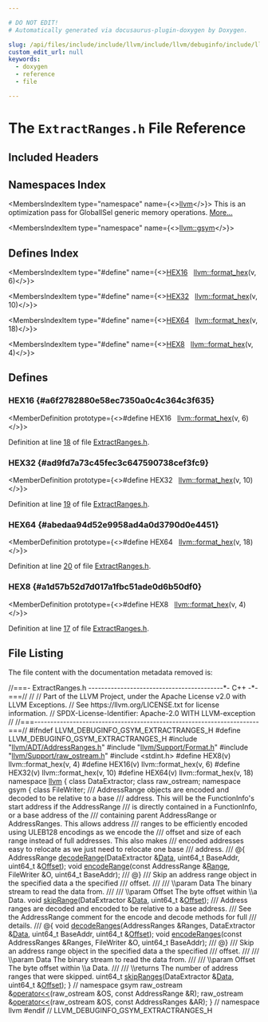 ```yaml
---

# DO NOT EDIT!
# Automatically generated via docusaurus-plugin-doxygen by Doxygen.

slug: /api/files/include/include/llvm/include/llvm/debuginfo/include/llvm/debuginfo/gsym/extractranges-h
custom_edit_url: null
keywords:
  - doxygen
  - reference
  - file

---
```





# The `ExtractRanges.h` File Reference

<DoxygenPage pluginConfig={pluginConfig}>



## Included Headers

<IncludesList>
<IncludesListItem
  filePath="llvm/ADT/AddressRanges.h"
  permalink="/docs/api/files/include/include/llvm/include/llvm/adt/addressranges-h"
  isLocal="true" />
<IncludesListItem
  filePath="llvm/Support/Format.h"
  permalink="/docs/api/files/include/include/llvm/include/llvm/support/format-h"
  isLocal="true" />
<IncludesListItem
  filePath="llvm/Support/raw_ostream.h"
  permalink="/docs/api/files/include/include/llvm/include/llvm/support/raw-ostream-h"
  isLocal="true" />
<IncludesListItem
  filePath="stdint.h"
  permalink=""
  isLocal="false" />
</IncludesList>

## Namespaces Index

<MembersIndex>

<MembersIndexItem
  type="namespace"
  name={<><a href="/docs/api/namespaces/llvm">llvm</a></>}>
This is an optimization pass for GlobalISel generic memory operations. <a href="/docs/api/namespaces/llvm/#details">More...</a>
</MembersIndexItem>

<MembersIndexItem
  type="namespace"
  name={<><a href="/docs/api/namespaces/llvm/gsym">llvm::gsym</a></>}>
</MembersIndexItem>

</MembersIndex>

## Defines Index

<MembersIndex>

<MembersIndexItem
  type="#define"
  name={<><a href="#a6f2782880e58ec7350a0c4c364c3f635">HEX16</a>&nbsp;&nbsp;&nbsp;<a href="/docs/api/namespaces/llvm/#a90c017a4d672e046b7e98f67edf082ec">llvm::format&#95;hex</a>(v, 6)</>}>
</MembersIndexItem>

<MembersIndexItem
  type="#define"
  name={<><a href="#ad9fd7a73c45fec3c647590738cef3fc9">HEX32</a>&nbsp;&nbsp;&nbsp;<a href="/docs/api/namespaces/llvm/#a90c017a4d672e046b7e98f67edf082ec">llvm::format&#95;hex</a>(v, 10)</>}>
</MembersIndexItem>

<MembersIndexItem
  type="#define"
  name={<><a href="#abedaa94d52e9958ad4a0d3790d0e4451">HEX64</a>&nbsp;&nbsp;&nbsp;<a href="/docs/api/namespaces/llvm/#a90c017a4d672e046b7e98f67edf082ec">llvm::format&#95;hex</a>(v, 18)</>}>
</MembersIndexItem>

<MembersIndexItem
  type="#define"
  name={<><a href="#a1d57b52d7d017a1fbc51ade0d6b50df0">HEX8</a>&nbsp;&nbsp;&nbsp;<a href="/docs/api/namespaces/llvm/#a90c017a4d672e046b7e98f67edf082ec">llvm::format&#95;hex</a>(v, 4)</>}>
</MembersIndexItem>

</MembersIndex>


<SectionDefinition>

## Defines

### HEX16 {#a6f2782880e58ec7350a0c4c364c3f635}

<MemberDefinition
  prototype={<>#define HEX16&nbsp;&nbsp;&nbsp;<a href="/docs/api/namespaces/llvm/#a90c017a4d672e046b7e98f67edf082ec">llvm::format&#95;hex</a>(v, 6)</>}>

Definition at line <a href="#l00018">18</a> of file <a href="/docs/api/files/include/include/llvm/include/llvm/debuginfo/include/llvm/debuginfo/gsym/extractranges-h">ExtractRanges.h</a>.
</MemberDefinition>

### HEX32 {#ad9fd7a73c45fec3c647590738cef3fc9}

<MemberDefinition
  prototype={<>#define HEX32&nbsp;&nbsp;&nbsp;<a href="/docs/api/namespaces/llvm/#a90c017a4d672e046b7e98f67edf082ec">llvm::format&#95;hex</a>(v, 10)</>}>

Definition at line <a href="#l00019">19</a> of file <a href="/docs/api/files/include/include/llvm/include/llvm/debuginfo/include/llvm/debuginfo/gsym/extractranges-h">ExtractRanges.h</a>.
</MemberDefinition>

### HEX64 {#abedaa94d52e9958ad4a0d3790d0e4451}

<MemberDefinition
  prototype={<>#define HEX64&nbsp;&nbsp;&nbsp;<a href="/docs/api/namespaces/llvm/#a90c017a4d672e046b7e98f67edf082ec">llvm::format&#95;hex</a>(v, 18)</>}>

Definition at line <a href="#l00020">20</a> of file <a href="/docs/api/files/include/include/llvm/include/llvm/debuginfo/include/llvm/debuginfo/gsym/extractranges-h">ExtractRanges.h</a>.
</MemberDefinition>

### HEX8 {#a1d57b52d7d017a1fbc51ade0d6b50df0}

<MemberDefinition
  prototype={<>#define HEX8&nbsp;&nbsp;&nbsp;<a href="/docs/api/namespaces/llvm/#a90c017a4d672e046b7e98f67edf082ec">llvm::format&#95;hex</a>(v, 4)</>}>

Definition at line <a href="#l00017">17</a> of file <a href="/docs/api/files/include/include/llvm/include/llvm/debuginfo/include/llvm/debuginfo/gsym/extractranges-h">ExtractRanges.h</a>.
</MemberDefinition>

</SectionDefinition>

## File Listing

The file content with the documentation metadata removed is:

<ProgramListing>

<Link id="l00001" /><CodeLine lineNumber="1"><Highlight kind="comment">//===- ExtractRanges.h ------------------------------------------&#42;- C++ -&#42;-===//</Highlight><Highlight kind="normal"></Highlight></CodeLine>
<Link id="l00002" /><CodeLine lineNumber="2"><Highlight kind="normal"></Highlight><Highlight kind="comment">//</Highlight><Highlight kind="normal"></Highlight></CodeLine>
<Link id="l00003" /><CodeLine lineNumber="3"><Highlight kind="normal"></Highlight><Highlight kind="comment">// Part of the LLVM Project, under the Apache License v2.0 with LLVM Exceptions.</Highlight><Highlight kind="normal"></Highlight></CodeLine>
<Link id="l00004" /><CodeLine lineNumber="4"><Highlight kind="normal"></Highlight><Highlight kind="comment">// See https://llvm.org/LICENSE.txt for license information.</Highlight><Highlight kind="normal"></Highlight></CodeLine>
<Link id="l00005" /><CodeLine lineNumber="5"><Highlight kind="normal"></Highlight><Highlight kind="comment">// SPDX-License-Identifier: Apache-2.0 WITH LLVM-exception</Highlight><Highlight kind="normal"></Highlight></CodeLine>
<Link id="l00006" /><CodeLine lineNumber="6"><Highlight kind="normal"></Highlight><Highlight kind="comment">//</Highlight><Highlight kind="normal"></Highlight></CodeLine>
<Link id="l00007" /><CodeLine lineNumber="7"><Highlight kind="normal"></Highlight><Highlight kind="comment">//===----------------------------------------------------------------------===//</Highlight><Highlight kind="normal"></Highlight></CodeLine>
<Link id="l00008" /><CodeLine lineNumber="8"><Highlight kind="normal"></Highlight></CodeLine>
<Link id="l00009" /><CodeLine lineNumber="9"><Highlight kind="normal"></Highlight><Highlight kind="preprocessor">#ifndef LLVM&#95;DEBUGINFO&#95;GSYM&#95;EXTRACTRANGES&#95;H</Highlight><Highlight kind="normal"></Highlight></CodeLine>
<Link id="l00010" /><CodeLine lineNumber="10"><Highlight kind="normal"></Highlight><Highlight kind="preprocessor">#define LLVM&#95;DEBUGINFO&#95;GSYM&#95;EXTRACTRANGES&#95;H</Highlight><Highlight kind="normal"></Highlight></CodeLine>
<Link id="l00011" /><CodeLine lineNumber="11"><Highlight kind="normal"></Highlight></CodeLine>
<Link id="l00012" /><CodeLine lineNumber="12"><Highlight kind="normal"></Highlight><Highlight kind="preprocessor">#include &quot;<a href="/docs/api/files/include/include/llvm/include/llvm/adt/addressranges-h">llvm/ADT/AddressRanges.h</a>&quot;</Highlight><Highlight kind="normal"></Highlight></CodeLine>
<Link id="l00013" /><CodeLine lineNumber="13"><Highlight kind="normal"></Highlight><Highlight kind="preprocessor">#include &quot;<a href="/docs/api/files/include/include/llvm/include/llvm/support/format-h">llvm/Support/Format.h</a>&quot;</Highlight><Highlight kind="normal"></Highlight></CodeLine>
<Link id="l00014" /><CodeLine lineNumber="14"><Highlight kind="normal"></Highlight><Highlight kind="preprocessor">#include &quot;<a href="/docs/api/files/include/include/llvm/include/llvm/support/raw-ostream-h">llvm/Support/raw&#95;ostream.h</a>&quot;</Highlight><Highlight kind="normal"></Highlight></CodeLine>
<Link id="l00015" /><CodeLine lineNumber="15"><Highlight kind="normal"></Highlight><Highlight kind="preprocessor">#include &lt;stdint.h&gt;</Highlight><Highlight kind="normal"></Highlight></CodeLine>
<Link id="l00016" /><CodeLine lineNumber="16"><Highlight kind="normal"></Highlight></CodeLine>
<Link id="l00017" /><CodeLine lineNumber="17" lineLink="#a1d57b52d7d017a1fbc51ade0d6b50df0"><Highlight kind="normal"></Highlight><Highlight kind="preprocessor">#define HEX8(v) llvm::format&#95;hex(v, 4)</Highlight><Highlight kind="normal"></Highlight></CodeLine>
<Link id="l00018" /><CodeLine lineNumber="18" lineLink="#a6f2782880e58ec7350a0c4c364c3f635"><Highlight kind="normal"></Highlight><Highlight kind="preprocessor">#define HEX16(v) llvm::format&#95;hex(v, 6)</Highlight><Highlight kind="normal"></Highlight></CodeLine>
<Link id="l00019" /><CodeLine lineNumber="19" lineLink="#ad9fd7a73c45fec3c647590738cef3fc9"><Highlight kind="normal"></Highlight><Highlight kind="preprocessor">#define HEX32(v) llvm::format&#95;hex(v, 10)</Highlight><Highlight kind="normal"></Highlight></CodeLine>
<Link id="l00020" /><CodeLine lineNumber="20" lineLink="#abedaa94d52e9958ad4a0d3790d0e4451"><Highlight kind="normal"></Highlight><Highlight kind="preprocessor">#define HEX64(v) llvm::format&#95;hex(v, 18)</Highlight><Highlight kind="normal"></Highlight></CodeLine>
<Link id="l00021" /><CodeLine lineNumber="21"><Highlight kind="normal"></Highlight></CodeLine>
<Link id="l00022" /><CodeLine lineNumber="22"><Highlight kind="normal"></Highlight><Highlight kind="keyword">namespace </Highlight><Highlight kind="normal"><a href="/docs/api/namespaces/llvm">llvm</a> &#123;</Highlight></CodeLine>
<Link id="l00023" /><CodeLine lineNumber="23"><Highlight kind="normal"></Highlight><Highlight kind="keyword">class </Highlight><Highlight kind="normal">DataExtractor;</Highlight></CodeLine>
<Link id="l00024" /><CodeLine lineNumber="24"><Highlight kind="normal"></Highlight><Highlight kind="keyword">class </Highlight><Highlight kind="normal">raw&#95;ostream;</Highlight></CodeLine>
<Link id="l00025" /><CodeLine lineNumber="25"><Highlight kind="normal"></Highlight></CodeLine>
<Link id="l00026" /><CodeLine lineNumber="26"><Highlight kind="normal"></Highlight><Highlight kind="keyword">namespace </Highlight><Highlight kind="normal">gsym &#123;</Highlight></CodeLine>
<Link id="l00027" /><CodeLine lineNumber="27"><Highlight kind="normal"></Highlight></CodeLine>
<Link id="l00028" /><CodeLine lineNumber="28"><Highlight kind="normal"></Highlight><Highlight kind="keyword">class </Highlight><Highlight kind="normal">FileWriter;</Highlight></CodeLine>
<Link id="l00029" /><CodeLine lineNumber="29"><Highlight kind="normal"></Highlight><Highlight kind="comment"></Highlight></CodeLine>
<Link id="l00030" /><CodeLine lineNumber="30"><Highlight kind="comment">/// AddressRange objects are encoded and decoded to be relative to a base</Highlight></CodeLine>
<Link id="l00031" /><CodeLine lineNumber="31"><Highlight kind="comment">/// address. This will be the FunctionInfo&#39;s start address if the AddressRange</Highlight></CodeLine>
<Link id="l00032" /><CodeLine lineNumber="32"><Highlight kind="comment">/// is directly contained in a FunctionInfo, or a base address of the</Highlight></CodeLine>
<Link id="l00033" /><CodeLine lineNumber="33"><Highlight kind="comment">/// containing parent AddressRange or AddressRanges. This allows address</Highlight></CodeLine>
<Link id="l00034" /><CodeLine lineNumber="34"><Highlight kind="comment">/// ranges to be efficiently encoded using ULEB128 encodings as we encode the</Highlight></CodeLine>
<Link id="l00035" /><CodeLine lineNumber="35"><Highlight kind="comment">/// offset and size of each range instead of full addresses. This also makes</Highlight></CodeLine>
<Link id="l00036" /><CodeLine lineNumber="36"><Highlight kind="comment">/// encoded addresses easy to relocate as we just need to relocate one base</Highlight></CodeLine>
<Link id="l00037" /><CodeLine lineNumber="37"><Highlight kind="comment">/// address.</Highlight></CodeLine>
<Link id="l00038" /><CodeLine lineNumber="38"><Highlight kind="comment">/// @&#123;</Highlight><Highlight kind="normal"></Highlight></CodeLine>
<Link id="l00039" /><CodeLine lineNumber="39"><Highlight kind="normal">AddressRange <a href="/docs/api/namespaces/llvm/gsym/#a0c0499e91b2ffe8a47e385d0ec63d293">decodeRange</a>(DataExtractor &amp;<a href="/docs/api/namespaces/llvm/#aa20539e89704d20b98b97e9c3feac934">Data</a>, uint64&#95;t BaseAddr,</Highlight></CodeLine>
<Link id="l00040" /><CodeLine lineNumber="40"><Highlight kind="normal">                         uint64&#95;t &amp;<a href="/docs/api/namespaces/llvm/#a05f5b9a11bdcc5feba62899f95dcf878a3134224cba2545bc57954d3b072aebb4">Offset</a>);</Highlight></CodeLine>
<Link id="l00041" /><CodeLine lineNumber="41"><Highlight kind="normal"></Highlight><Highlight kind="keywordtype">void</Highlight><Highlight kind="normal"> <a href="/docs/api/namespaces/llvm/gsym/#aae0fb6ac4ef14777e86b4e79350ae013">encodeRange</a>(</Highlight><Highlight kind="keyword">const</Highlight><Highlight kind="normal"> AddressRange &amp;<a href="/docs/api/files/lib/lib/target/lib/target/nvptx/nvvmintrrange-cpp/#a34bd74317e3f04bfc4318c2d1a470877">Range</a>, FileWriter &amp;O, uint64&#95;t BaseAddr);</Highlight><Highlight kind="comment"></Highlight></CodeLine>
<Link id="l00042" /><CodeLine lineNumber="42"><Highlight kind="comment">/// @&#125;</Highlight><Highlight kind="normal"></Highlight></CodeLine>
<Link id="l00043" /><CodeLine lineNumber="43"><Highlight kind="normal"></Highlight><Highlight kind="comment"></Highlight></CodeLine>
<Link id="l00044" /><CodeLine lineNumber="44"><Highlight kind="comment">/// Skip an address range object in the specified data a the specified</Highlight></CodeLine>
<Link id="l00045" /><CodeLine lineNumber="45"><Highlight kind="comment">/// offset.</Highlight></CodeLine>
<Link id="l00046" /><CodeLine lineNumber="46"><Highlight kind="comment">///</Highlight></CodeLine>
<Link id="l00047" /><CodeLine lineNumber="47"><Highlight kind="comment">/// \\param Data The binary stream to read the data from.</Highlight></CodeLine>
<Link id="l00048" /><CodeLine lineNumber="48"><Highlight kind="comment">///</Highlight></CodeLine>
<Link id="l00049" /><CodeLine lineNumber="49"><Highlight kind="comment">/// \\param Offset The byte offset within \\a Data.</Highlight><Highlight kind="normal"></Highlight></CodeLine>
<Link id="l00050" /><CodeLine lineNumber="50"><Highlight kind="normal"></Highlight><Highlight kind="keywordtype">void</Highlight><Highlight kind="normal"> <a href="/docs/api/namespaces/llvm/gsym/#ab9300a0d565311c1e9b0ecd92d6a9950">skipRange</a>(DataExtractor &amp;<a href="/docs/api/namespaces/llvm/#aa20539e89704d20b98b97e9c3feac934">Data</a>, uint64&#95;t &amp;<a href="/docs/api/namespaces/llvm/#a05f5b9a11bdcc5feba62899f95dcf878a3134224cba2545bc57954d3b072aebb4">Offset</a>);</Highlight></CodeLine>
<Link id="l00051" /><CodeLine lineNumber="51"><Highlight kind="normal"></Highlight><Highlight kind="comment"></Highlight></CodeLine>
<Link id="l00052" /><CodeLine lineNumber="52"><Highlight kind="comment">/// Address ranges are decoded and encoded to be relative to a base address.</Highlight></CodeLine>
<Link id="l00053" /><CodeLine lineNumber="53"><Highlight kind="comment">/// See the AddressRange comment for the encode and decode methods for full</Highlight></CodeLine>
<Link id="l00054" /><CodeLine lineNumber="54"><Highlight kind="comment">/// details.</Highlight></CodeLine>
<Link id="l00055" /><CodeLine lineNumber="55"><Highlight kind="comment">/// @&#123;</Highlight><Highlight kind="normal"></Highlight></CodeLine>
<Link id="l00056" /><CodeLine lineNumber="56"><Highlight kind="normal"></Highlight><Highlight kind="keywordtype">void</Highlight><Highlight kind="normal"> <a href="/docs/api/namespaces/llvm/gsym/#a633a66f4b93fb7bdf56cac67cd76ffd5">decodeRanges</a>(AddressRanges &amp;Ranges, DataExtractor &amp;<a href="/docs/api/namespaces/llvm/#aa20539e89704d20b98b97e9c3feac934">Data</a>, uint64&#95;t BaseAddr,</Highlight></CodeLine>
<Link id="l00057" /><CodeLine lineNumber="57"><Highlight kind="normal">                  uint64&#95;t &amp;<a href="/docs/api/namespaces/llvm/#a05f5b9a11bdcc5feba62899f95dcf878a3134224cba2545bc57954d3b072aebb4">Offset</a>);</Highlight></CodeLine>
<Link id="l00058" /><CodeLine lineNumber="58"><Highlight kind="normal"></Highlight><Highlight kind="keywordtype">void</Highlight><Highlight kind="normal"> <a href="/docs/api/namespaces/llvm/gsym/#a1457a01526b6335c882eccf768d2359b">encodeRanges</a>(</Highlight><Highlight kind="keyword">const</Highlight><Highlight kind="normal"> AddressRanges &amp;Ranges, FileWriter &amp;O,</Highlight></CodeLine>
<Link id="l00059" /><CodeLine lineNumber="59"><Highlight kind="normal">                  uint64&#95;t BaseAddr);</Highlight><Highlight kind="comment"></Highlight></CodeLine>
<Link id="l00060" /><CodeLine lineNumber="60"><Highlight kind="comment">/// @&#125;</Highlight><Highlight kind="normal"></Highlight></CodeLine>
<Link id="l00061" /><CodeLine lineNumber="61"><Highlight kind="normal"></Highlight><Highlight kind="comment"></Highlight></CodeLine>
<Link id="l00062" /><CodeLine lineNumber="62"><Highlight kind="comment">/// Skip an address range object in the specified data a the specified</Highlight></CodeLine>
<Link id="l00063" /><CodeLine lineNumber="63"><Highlight kind="comment">/// offset.</Highlight></CodeLine>
<Link id="l00064" /><CodeLine lineNumber="64"><Highlight kind="comment">///</Highlight></CodeLine>
<Link id="l00065" /><CodeLine lineNumber="65"><Highlight kind="comment">/// \\param Data The binary stream to read the data from.</Highlight></CodeLine>
<Link id="l00066" /><CodeLine lineNumber="66"><Highlight kind="comment">///</Highlight></CodeLine>
<Link id="l00067" /><CodeLine lineNumber="67"><Highlight kind="comment">/// \\param Offset The byte offset within \\a Data.</Highlight></CodeLine>
<Link id="l00068" /><CodeLine lineNumber="68"><Highlight kind="comment">///</Highlight></CodeLine>
<Link id="l00069" /><CodeLine lineNumber="69"><Highlight kind="comment">/// \\returns The number of address ranges that were skipped.</Highlight><Highlight kind="normal"></Highlight></CodeLine>
<Link id="l00070" /><CodeLine lineNumber="70"><Highlight kind="normal">uint64&#95;t <a href="/docs/api/namespaces/llvm/gsym/#a737818489808bd60446fcf82c7946f5e">skipRanges</a>(DataExtractor &amp;<a href="/docs/api/namespaces/llvm/#aa20539e89704d20b98b97e9c3feac934">Data</a>, uint64&#95;t &amp;<a href="/docs/api/namespaces/llvm/#a05f5b9a11bdcc5feba62899f95dcf878a3134224cba2545bc57954d3b072aebb4">Offset</a>);</Highlight></CodeLine>
<Link id="l00071" /><CodeLine lineNumber="71"><Highlight kind="normal"></Highlight></CodeLine>
<Link id="l00072" /><CodeLine lineNumber="72"><Highlight kind="normal">&#125; </Highlight><Highlight kind="comment">// namespace gsym</Highlight><Highlight kind="normal"></Highlight></CodeLine>
<Link id="l00073" /><CodeLine lineNumber="73"><Highlight kind="normal"></Highlight></CodeLine>
<Link id="l00074" /><CodeLine lineNumber="74"><Highlight kind="normal">raw&#95;ostream &amp;<a href="/docs/api/namespaces/llvm/#ab89f1db02887aa569176f0e29622eb47">operator&lt;&lt;</a>(raw&#95;ostream &amp;OS, </Highlight><Highlight kind="keyword">const</Highlight><Highlight kind="normal"> AddressRange &amp;R);</Highlight></CodeLine>
<Link id="l00075" /><CodeLine lineNumber="75"><Highlight kind="normal"></Highlight></CodeLine>
<Link id="l00076" /><CodeLine lineNumber="76"><Highlight kind="normal">raw&#95;ostream &amp;<a href="/docs/api/namespaces/llvm/#ab89f1db02887aa569176f0e29622eb47">operator&lt;&lt;</a>(raw&#95;ostream &amp;OS, </Highlight><Highlight kind="keyword">const</Highlight><Highlight kind="normal"> AddressRanges &amp;AR);</Highlight></CodeLine>
<Link id="l00077" /><CodeLine lineNumber="77"><Highlight kind="normal"></Highlight></CodeLine>
<Link id="l00078" /><CodeLine lineNumber="78"><Highlight kind="normal">&#125; </Highlight><Highlight kind="comment">// namespace llvm</Highlight><Highlight kind="normal"></Highlight></CodeLine>
<Link id="l00079" /><CodeLine lineNumber="79"><Highlight kind="normal"></Highlight></CodeLine>
<Link id="l00080" /><CodeLine lineNumber="80"><Highlight kind="normal"></Highlight><Highlight kind="preprocessor">#endif </Highlight><Highlight kind="comment">// LLVM&#95;DEBUGINFO&#95;GSYM&#95;EXTRACTRANGES&#95;H</Highlight><Highlight kind="normal"></Highlight></CodeLine>

</ProgramListing>

</DoxygenPage>
